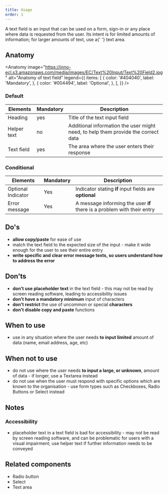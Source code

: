 ```yaml
---
title: Usage
order: 1
---
```



<Paragraph size="lead">
  A text field is an input that can be used on a form, sign-in or any place
  where data is requested from the user. Its intent is for limited amounts of
  information; for larger amounts of text, use a{' '}
  <Link to="/eu/components/forms/text-area/usage/">text area</Link>.
</Paragraph>

## Anatomy

<Anatomy
  image="https://inno-ecl.s3.amazonaws.com/media/images/EC/Text%20Input/Text%20Field2.jpg"
  alt="Anatomy of text field"
  legend={{
    items: [
      {
        color: '#404040',
        label: 'Mandatory',
      },
      {
        color: '#004494',
        label: 'Optional',
      },
    ],
  }}
/>

### Default

| Elements    | Mandatory | Description                                                                       |
| ----------- | --------- | --------------------------------------------------------------------------------- |
| Heading     | yes       | Title of the text input field                                                     |
| Helper text | no        | Additional information the user might need, to help them provide the correct data |
| Text field  | yes       | The area where the user enters their response                                     |

### Conditional

| Elements           | Mandatory | Description                                                             |
| ------------------ | --------- | ----------------------------------------------------------------------- |
| Optional Indicator | Yes       | Indicator stating **if** input fields are **optional**                  |
| Error message      | Yes       | A message informing the user **if** there is a problem with their entry |

## Do's

- **allow copy/paste** for ease of use
- match the text field to the expected size of the input - make it wide enough for the user to see their entire entry
- **write specific and clear error message texts, so users understand how to address the error**

## Don'ts

- **don't use placeholder text** in the text field - this may not be read by screen reading software, leading to accessibility issues
- **don't have a mandatory minimum** input of characters
- **don't restrict** the use of uncommon or special **characters**
- **don't disable copy and paste** functions

## When to use

- use in any situation where the user needs **to input limited** amount of data (name, email address, age, etc)

## When not to use

- do not use where the user needs **to input a large, or unknown**, amount of data - if longer, use a <Link to="/eu/components/forms/text-area/usage/">Textarea</Link> instead
- do not use when the user must respond with specific options which are known to the organisation - use form types such as Checkboxes, <Link to="/eu/components/forms/radio/usage/">Radio Buttons</Link> or <Link to="/eu/components/forms/select/usage/">Select</Link> instead

## Notes

### Accessibility

- placeholder text in a text field is bad for accessibility - may not be read by screen reading software, and can be problematic for users with a visual impairment; use helper text if further information needs to be conveyed

## Related components

- <Link to="/eu/components/forms/radio/usage/">Radio button</Link>
- <Link to="/eu/components/forms/select/usage/">Select</Link>
- <Link to="/eu/components/forms/text-area/usage/">Text area</Link>
